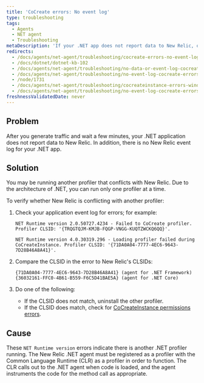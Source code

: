 ```yaml
---
title: 'CoCreate errors: No event log'
type: troubleshooting
tags:
  - Agents
  - NET agent
  - Troubleshooting
metaDescription: 'If your .NET app does not report data to New Relic, or if it does not have an event log, check for profiler conflicts.'
redirects:
  - /docs/agents/net-agent/troubleshooting/cocreate-errors-no-event-log
  - /docs/dotnet/dotnet-kb-102
  - /docs/agents/net-agent/troubleshooting/no-data-or-event-log-cocreate-errors
  - /docs/agents/net-agent/troubleshooting/no-event-log-cocreate-errors
  - /node/1731
  - /docs/agents/net-agent/troubleshooting/cocreateinstance-errors-windows-application-event-logs-net
  - /docs/agents/net-agent/troubleshooting/no-event-log-cocreate-errors-net
freshnessValidatedDate: never
---
```


## Problem

After you generate traffic and wait a few minutes, your .NET application does not report data to New Relic. In addition, there is no New Relic event log for your .NET app.

## Solution

You may be running another profiler that conflicts with New Relic. Due to the architecture of .NET, you can run only one profiler at a time.

To verify whether New Relic is conflicting with another profiler:

1. Check your application event log for errors; for example:

   ```
   NET Runtime version 2.0.50727.4234 - Failed to CoCreate profiler. Profiler CLSID: '{TRQGTQJM-KMJB-FQGP-VNGG-KUQTZWCKQ6QQ}'.
   ```

   ```
   NET Runtime version 4.0.30319.296 - Loading profiler failed during CoCreateInstance. Profiler CLSID: '{71DA0A04-7777-4EC6-9643-7D28B46A8A41}'.
   ```
2. Compare the CLSID in the error to New Relic's CLSIDs:

   ```
   {71DA0A04-7777-4EC6-9643-7D28B46A8A41} (agent for .NET Framework)
   {36032161-FFC0-4B61-B559-F6C5D41BAE5A} (agent for .NET Core)
   ```
3. Do one of the following:

   * If the CLSID does not match, uninstall the other profiler.
   * If the CLSID does match, check for [CoCreateInstance permissions errors](/docs/agents/net-agent/troubleshooting/cocreateinstance-errors-no-profiler-log).

## Cause

These `NET Runtime version` errors indicate there is another .NET profiler running. The New Relic .NET agent must be registered as a profiler with the Common Language Runtime (CLR) as a profiler in order to function. The CLR calls out to the .NET agent when code is loaded, and the agent instruments the code for the method call as appropriate.
